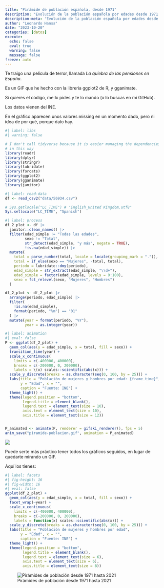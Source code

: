 ```yaml
---
title: "Pirámide de población española, desde 1971"
description: "Evolución de la población española por edades desde 1971, con R y ggplot2."
description-meta: "Evolución de la población española por edades desde 1971, con R y ggplot2."
author: "Leonardo Hansa"
date: "2023-10-20"
categories: [datos]
execute: 
  echo: false
  eval: true
  warning: false
  message: false
freeze: auto
---
```


Te traigo una película de terror, llamada _La quiebra de las pensiones en España_. 

Es un GIF que he hecho con la librería ggplot2 de R, y gganimate. 

Si quieres el código, me lo pides y te lo mando (o lo buscas en mi GitHub). 

Los datos vienen del INE. 

En el gráfico aparecen unos valores missing en un momento dado, pero ni idea de por qué, porque dato hay.


```r
#| label: libs
#| warning: false

# I don't call tidyverse because it is easier managing the dependencies with renv
# in this way
library(readr)
library(dplyr)
library(stringr)
library(lubridate)
library(forcats)
library(ggplot2)
library(gganimate)
library(janitor)
```


```r
#| label: read-data
df <- read_csv2("data/56934.csv")

# Sys.getlocale("LC_TIME") # "English_United Kingdom.utf8"
Sys.setlocale("LC_TIME", "Spanish")
```


```r
#| label: process
df_2_plot <- df |> 
  janitor::clean_names() |> 
  filter(edad_simple != "Todas las edades", 
         sexo != "Total", 
         str_detect(edad_simple, "y más", negate = TRUE), 
         !is.na(edad_simple)) |> 
  mutate(
    total = parse_number(total, locale = locale(grouping_mark = ".")), 
    total = if_else(sexo == "Mujeres", -total, total),
    periodo = lubridate::dmy(periodo), 
    edad_simple = str_extract(edad_simple, "\\d+"), 
    edad_simple = factor(edad_simple, levels = 0:100), 
    sexo = fct_relevel(sexo, "Mujeres", "Hombres")
  )

df_2_plot <- df_2_plot |> 
  arrange(periodo, edad_simple) |> 
  filter(
    !is.na(edad_simple), 
    format(periodo, "%m") == "01"
  ) |> 
  mutate(year = format(periodo, "%Y"), 
         year = as.integer(year))
```


```r
#| label: animation
#| eval: false
P <- ggplot(df_2_plot) + 
  geom_col(aes(y = edad_simple, x = total, fill = sexo)) + 
  transition_time(year) + 
  scale_x_continuous(
    limits = c(-400000, 400000), 
    breaks = c(-200000, 0, 200000),
    labels = \(x) scales::scientific(abs(x))) + 
  scale_y_discrete(breaks = as.character(seq(0, 100, by = 25))) +
  labs(title = "Población de mujeres y hombres por edad: {frame_time}", 
       y = "Edad", x = "", 
       caption = "Fuente: INE") + 
  theme_light() + 
  theme(legend.position = "bottom", 
        legend.title = element_blank(), 
        legend.text = element_text(size = 10), 
        axis.text = element_text(size = 10), 
        axis.title = element_text(size = 12))


P_animated <- animate(P, renderer = gifski_renderer(), fps = 5)
anim_save("piramide-poblacion.gif", animation = P_animated)
```

![](piramide-poblacion.gif)


Puede serte más práctico tener todos los gráficos seguidos, en lugar de quedarte mirando un GIF. 

Aquí los tienes:

```r
#| label: facets
#| fig-height: 16
#| fig-width: 16
#| eval: false
ggplot(df_2_plot) + 
  geom_col(aes(y = edad_simple, x = total, fill = sexo)) + 
  facet_wrap(~year) +
  scale_x_continuous(
    limits = c(-400000, 400000), 
    breaks = c(-200000, 0, 200000),
    labels = function(x) scales::scientific(abs(x))) + 
  scale_y_discrete(breaks = as.character(seq(0, 100, by = 25))) +
  labs(title = "Población de mujeres y hombres por edad", 
       y = "Edad", x = "", 
       caption = "Fuente: INE") + 
  theme_light() + 
  theme(legend.position = "bottom", 
        legend.title = element_blank(), 
        legend.text = element_text(size = 6), 
        axis.text = element_text(size = 6), 
        axis.title = element_text(size = 8))
```

![Pirámides de población desde 1971 hasta 2021](facets.jpeg)


